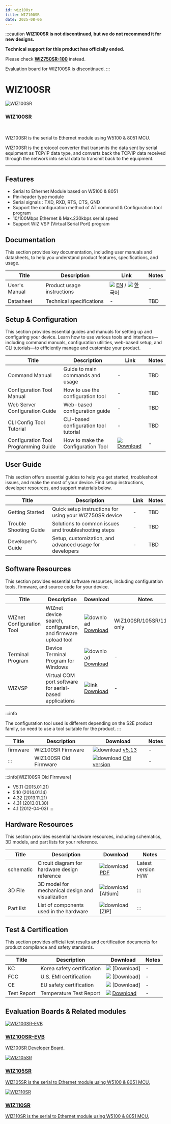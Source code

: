 ```yaml
---
id: wiz100sr
title: WIZ100SR
date: 2025-08-06
---
```



:::caution
**WIZ100SR is not discontinued, but we do not recommend it for new designs.**

**Technical support for this product has officially ended.**

Please check **[WIZ750SR-100](./../WIZ750SR-1xx-Series/WIZ750SR-100/WIZ750SR-100.mdx)** instead.

Evaluation board for WIZ100SR is discontinued.
:::

# WIZ100SR

<div className="main-card">
  <img src="/img/products/wiz100sr/wiz100sr_web_280.jpg" alt="WIZ100SR" />
  <div>
    <h3>WIZ100SR</h3>
    <br />
    <p>
      WIZ100SR is the serial to Ethernet module using W5100 & 8051 MCU.
    </p>
  </div>
</div>

WIZ100SR is the protocol converter that transmits the data sent by serial equipment as TCP/IP data type, and converts back the TCP/IP data received through the network into serial data to transmit back to the equipment.

---


## Features

- Serial to Ethernet Module based on W5100 & 8051
- Pin-header type module
- Serial signals : TXD, RXD, RTS, CTS, GND
- Support the configuration method of AT command & Configuration tool program
- 10/100Mbps Ethernet & Max.230kbps serial speed
- Support WIZ VSP (Virtual Serial Port) program


## Documentation

This section provides key documentation, including user manuals and datasheets, to help you understand product features, specifications, and usage.

| Title | Description | Link | Notes |
|-------|-------------|------|-------|
| User's Manual  | Product usage instructions | ![](\img\docs_icon_small.png) [EN](/img/products/wiz100sr/WIZ100SR_UM_v220e.pdf) / ![](\img\docs_icon_small.png) [한국어](/img/products/wiz100sr/WIZ100SR_UM_v220k.pdf)   | - |
| Datasheet | Technical specifications | - | TBD |


## Setup & Configuration

This section provides essential guides and manuals for setting up and configuring your device.
Learn how to use various tools and interfaces—including command manuals, configuration utilities, web-based setup, and CLI tutorials—to efficiently manage and customize your product.

| Title | Description | Link | Notes |
|-------|-------------|------|-------|
| Command Manual | Guide to main commands and usage | - | TBD |
| Configuration Tool Manual | How to use the configuration tool | - | TBD |
| Web Server Configuration Guide | Web-based configuration guide | - | TBD |
| CLI Config Tool Tutorial | CLI-based configuration tool tutorial | - | TBD |
| Configuration Tool Programming Guide | How to make the Configuration Tool | ![](\img\docs_icon_small.png) [Download](/img/products/wiz100sr/WIZ1x0SR_AN_S2E-Programming-Guide_V030E.pdf) | - |


## User Guide

This section offers essential guides to help you get started, troubleshoot issues, and make the most of your device. Find setup instructions, developer resources, and support materials below.

| Title | Description | Link | Notes |
|-------|-------------|------|-------|
| Getting Started | Quick setup instructions for using your WIZ750SR device | - | TBD |
| Trouble Shooting Guide | Solutions to common issues and troubleshooting steps | - | TBD |
| Developer's Guide | Setup, customization, and advanced usage for developers | - | TBD |


## Software Resources

This section provides essential software resources, including configuration tools, firmware, and source code for your device.

<Tabs>
  <TabItem value="tool" label="Tools" default>
      
  | Title | Description | Download | Notes |
  |-------|-------------|----------|-------|
  | WIZnet Configuration Tool | WIZnet device search, configuration, and firmware upload tool | ![download](/img/products/w5500/w5500_evb/icons/download.png) [Download](/img/products/wiz100sr/WIZ1xxSR_Config.zip) | WIZ100SR/105SR/110SR only |
  | Terminal Program | Device Terminal Program for Windows | ![download](/img/products/w5500/w5500_evb/icons/download.png) [Download](/img/products/wiz100sr/Device_Terminal.zip) | - |
  | WIZVSP | Virtual COM port software for serial-based applications | ![link](\img\link.png) [Download](http://wizvsp.wiznet.io/) | - |

  :::info

  The configuration tool used is different depending on the S2E product family, so need to use a tool suitable for the product.
  :::
  </TabItem>
  <TabItem value="firmware" label="Firmware" default>

  | Title | Description | Download | Notes |
  |-------|-------------|----------|-------|
  | firmware | WIZ100SR Firmware | ![download](/img/products/w5500/w5500_evb/icons/download.png) [v5.13](/img/products/wiz100sr/APP_100sr_0513.zip) | - |
  | ::: | WIZ100SR Old Firmware | ![download](/img/products/w5500/w5500_evb/icons/download.png) [Old version](/img/products/wiz100sr/WIZ100SR_old_FW.zip) | - |

  :::info[WIZ100SR Old Firmware]

  - V5.11 (2015.01.21)
  - 5.10 (2014.01.14)
  - 4.32 (2013.11.21)
  - 4.31 (2013.01.30)
  - 4.1 (2012-04-03)
  :::
  </TabItem>
</Tabs>
 

## Hardware Resources

This section provides essential hardware resources, including schematics, 3D models, and part lists for your reference.

| Title | Description | Download | Notes |
|-------|-------------|----------|-------|
| schematic | Circuit diagram for hardware design reference | ![download](/img/products/w5500/w5500_evb/icons/download.png) [PDF](/img/products/wiz100sr/WIZ100SR_schematic.zip) | Latest version H/W |
| 3D File | 3D model for mechanical design and visualization | ![download](/img/products/w5500/w5500_evb/icons/download.png) [Altium] | ::: |
| Part list | List of components used in the hardware | ![download](/img/products/w5500/w5500_evb/icons/download.png) [ZIP] | ::: | 


## Test & Certification

This section provides official test results and certification documents for product compliance and safety standards.

| Title | Description | Download | Notes |
|-------|-------------|----------|-------|
| KC | Korea safety certification | ![](\img\docs_icon_small.png) [Download] | - |
| FCC | U.S. EMI certification | ![](\img\docs_icon_small.png) [Download] | - |
| CE | EU safety certification | ![](\img\docs_icon_small.png) [Download] | - |
| Test Report | Temperature Test Report | ![](\img\docs_icon_small.png) [Download](/img/products/wiz100sr/WIZ100SR_Temperature_Test.pdf) | - |


## Evaluation Boards & Related modules

<Tabs>
  <TabItem value="eval_board" label="Evaluation Boards" default>

  <div className="link-card">
  <a
    href="/Product/S2E-Module/WIZ100SR/wiz100sr-evb"
    target="_blank"
    rel="noopener noreferrer"
    className="link-card-content"
  >
    <img src="/img/products/wiz100sr/ShopDtl_1075_201501081554051.jpg" alt="WIZ100SR-EVB" />
    <div>
      <h3>WIZ100SR-EVB</h3>
      <p>
        WIZ100SR Developer Board.
      </p>
    </div>
  </a>
  </div>

  </TabItem>

  <TabItem value="related_modules" label="Related modules" default>

  <div className="link-card">
  <a
    href="/Product/S2E-Module/WIZ105SR"
    target="_blank"
    rel="noopener noreferrer"
    className="link-card-content"
  >
    <img src="/img/products/wiz105sr/wiz105sr-web-1.jpg" alt="WIZ105SR" />
    <div>
      <h3>WIZ105SR</h3>
      <p>
        WIZ105SR is the serial to Ethernet module using W5100 & 8051 MCU.
      </p>
    </div>
  </a>
  </div>

  <div className="link-card">
  <a
    href="/Product/S2E-Module/WIZ110SR"
    target="_blank"
    rel="noopener noreferrer"
    className="link-card-content"
  >
    <img src="/img/products/wiz110sr/wiz110sr-web-1.jpg" alt="WIZ110SR" />
    <div>
      <h3>WIZ110SR</h3>
      <p>
        WIZ110SR is the serial to Ethernet module using W5100 & 8051 MCU.
      </p>
    </div>
  </a>
  </div>

  </TabItem>
</Tabs>